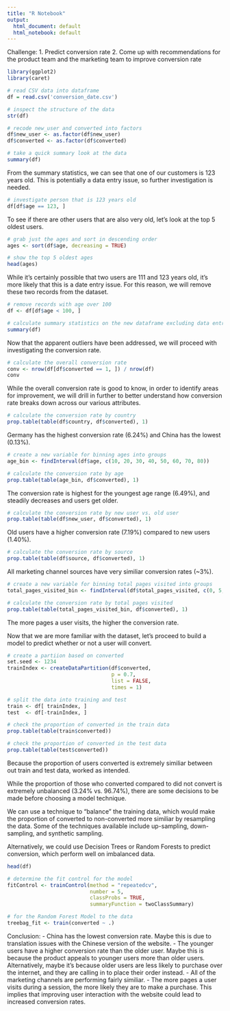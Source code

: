 ```yaml
---
title: "R Notebook"
output:
  html_document: default
  html_notebook: default
---
```


Challenge:
1. Predict conversion rate
2. Come up with recommendations for the product team and the marketing team to
improve conversion rate

```r
library(ggplot2)
library(caret)
```


```r
# read CSV data into dataframe
df = read.csv('conversion_date.csv')
```

```r
# inspect the structure of the data
str(df)
```

```r
# recode new_user and converted into factors
df$new_user <- as.factor(df$new_user)
df$converted <- as.factor(df$converted)
```

```r
# take a quick summary look at the data
summary(df)
```

From the summary statistics, we can see that one of our customers is 123 years old. This is potentially a data entry issue, so further investigation is needed. 

```r
# investigate person that is 123 years old
df[df$age == 123, ]
```

To see if there are other users that are also very old, let's look at the top 5 oldest users. 

```r
# grab just the ages and sort in descending order
ages <- sort(df$age, decreasing = TRUE)

# show the top 5 oldest ages
head(ages)
```

While it's certainly possible that two users are 111 and 123 years old, it's more likely that this is a date entry issue. For this reason, we will remove these two records from the dataset.

```r
# remove records with age over 100
df <- df[df$age < 100, ]
```

```r
# calculate summary statistics on the new dataframe excluding data entry errors
summary(df)
```

Now that the apparent outliers have been addressed, we will proceed with investigating the conversion rate. 

```r
# calculate the overall conversion rate
conv <- nrow(df[df$converted == 1, ]) / nrow(df)
conv
```

While the overall conversion rate is good to know, in order to identify areas for improvement, we will drill in further to better understand how conversion rate breaks down across our various attributes. 

```r
# calculate the conversion rate by country
prop.table(table(df$country, df$converted), 1)
```

Germany has the highest conversion rate (6.24%) and China has the lowest (0.13%). 

```r
# create a new variable for binning ages into groups
age_bin <- findInterval(df$age, c(10, 20, 30, 40, 50, 60, 70, 80))

# calculate the conversion rate by age
prop.table(table(age_bin, df$converted), 1)
```

The conversion rate is highest for the youngest age range (6.49%), and steadily decreases and users get older. 

```r
# calculate the conversion rate by new user vs. old user
prop.table(table(df$new_user, df$converted), 1)
```

Old users have a higher conversion rate (7.19%) compared to new users (1.40%). 

```r
# calculate the conversion rate by source
prop.table(table(df$source, df$converted), 1)
```

All marketing channel sources have very similiar conversion rates (~3%).

```r
# create a new variable for binning total pages visited into groups
total_pages_visited_bin <- findInterval(df$total_pages_visited, c(0, 5, 10, 15, 20, 25, 30))

# calculate the conversion rate by total pages visited
prop.table(table(total_pages_visited_bin, df$converted), 1)
```

The more pages a user visits, the higher the conversion rate. 

Now that we are more familiar with the dataset, let's proceed to build a model to predict whether or not a user will convert. 

```r
# create a partiion based on converted
set.seed <- 1234
trainIndex <- createDataPartition(df$converted,
                                  p = 0.7, 
                                  list = FALSE, 
                                  times = 1)

# split the data into training and test
train <- df[ trainIndex, ]
test  <- df[-trainIndex, ]
```

```r
# check the proportion of converted in the train data
prop.table(table(train$converted))
```

```r
# check the proportion of converted in the test data
prop.table(table(test$converted))
```

Because the proportion of users converted is extremely similiar between out train and test data, worked as intended. 

While the proportion of those who converted compared to did not convert is extremely unbalanced (3.24% vs. 96.74%), there are some decisions to be made before choosing a model technique. 

We can use a technique to "balance" the training data, which would make the proportion of converted to non-converted more similiar by resampling the data. Some of the techniques available include up-sampling, down-sampling, and synthetic sampling.

Alternatively, we could use Decision Trees or Random Forests to predict conversion, which perform well on imbalanced data. 

```r
head(df)
```


```r
# determine the fit control for the model
fitControl <- trainControl(method = "repeatedcv", 
                           number = 5,
                           classProbs = TRUE,
                           summaryFunction = twoClassSummary)
```

```r
# for the Random Forest Model to the data
treebag_fit <- train(converted ~ .)
```






Conclusion:
- China has the lowest conversion rate. Maybe this is due to translation issues with the Chinese version of the website. 
- The younger users have a higher conversion rate than the older user. Maybe this is because the product appeals to younger users more than older users. Alternatively, maybe it's because older users are less likely to purchase over the internet, and they are calling in to place their order instead.
- All of the marketing channels are performing fairly similiar.
- The more pages a user visits during a session, the more likely they are to make a purchase. This implies that improving user interaction with the website could lead to increased conversion rates. 